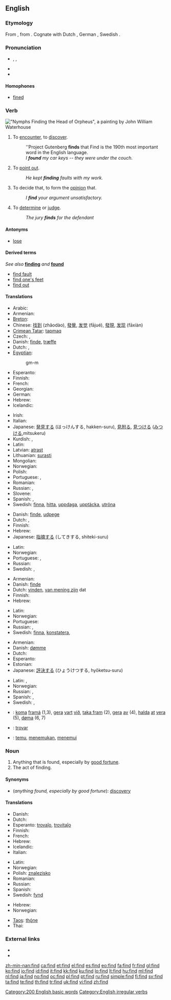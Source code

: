 ==English==

{{rank|Lord|de|whole|190|find|got|let|world}}

===Etymology===
From {{etyl|ang}} {{term|findan|lang=ang}}, from {{proto|Germanic|finþan}}. Cognate with Dutch {{term|vinden}}, German {{term|finden}}, Swedish {{term|finna|lang=sv}}.

===Pronunciation===
* {{enPR|fīnd}}, {{IPA|/faɪnd/}}, {{SAMPA|/faInd/}}
* {{audio|en-us-find.ogg|Audio (US)}}
* {{rhymes|aɪnd}}

====Homophones====
* [[fine]]d

===Verb===
[[File:Nymphs finding the Head of Orpheus.jpg|thumb|upright|"Nymphs Finding the Head of Orpheus", a painting by [[w:John William Waterhouse|John William Waterhouse]]]]
{{en-verb|finds|finding|found|'''[[found]]''' or {{qualifier|archaic}} '''[[founden]]'''}}

# {{transitive}} To [[encounter]], to [[discover]].
#: ''Project Gutenberg '''finds''' that Find is the 190th most important word in the English language.
#: ''I '''found''' my car keys -- they were under the couch.''
# {{transitive}} To [[point out]].
#: ''He kept '''finding''' faults with my work.''
# {{transitive}} To decide that, to form the [[opinion]] that.
#: ''I '''find''' your argument unsatisfactory.''
# {{transitive}} To [[determine]] or [[judge]].
#: ''The jury '''finds''' for the defendant''

====Antonyms====
* [[lose]]

====Derived terms====
''See also'' '''[[finding]]''' ''and'' '''[[found]]'''
* [[find fault]]
* [[find one's feet]]
* [[find out]]

====Translations====
{{trans-top|encounter}}
* Arabic: {{t+|ar|وجد|tr=wájada}}
* Armenian: {{t-|hy|գտնել|tr=gtnel|xs=Armenian}}
* [[Breton]]: {{t+|br|kavout|xs=Breton}}
* Chinese: [[找到]] (zhǎodào), [[發覺]], [[发觉]] (fājué), [[發現]], [[发现]] (fāxiàn)
* [[Crimean Tatar]]: [[tapmaq]]
* Czech: {{t-|cs|nalézt}}, {{t+|cs|najít}}
* Danish: [[finde]], [[træffe]]
* Dutch: {{t+|nl|vinden}}, {{t+|nl|aantreffen}}
* [[Egyptian]]: {{tø|egy|gm|sc=Egyp}}
*: <hiero>gm-m</hiero>
* Esperanto: {{t+|eo|trovi|xs=Esperanto}}
* Finnish: {{t+|fi|löytää}}
* French: {{t+|fr|trouver}}
* Georgian: {{tø|ka|მიგნება|tr=migneba|sc=Geor}}
* German: {{t+|de|finden}}
* Hebrew: {{t|he|לימצוא|tr=limtzo}}
* Icelandic: {{t+|is|finna}}
{{trans-mid}}
* Irish: {{t+|ga|faigh|xs=Irish}}
* Italian: {{t+|it|trovare}}
* Japanese: [[発見]]する (はっけんする, hakken-suru), [[見附る]], [[見つける]] ([[みつける]],mitsukeru)
* Kurdish: {{ku-Arab|[[دیتنه‌وه‌]]}}, {{ku-Arab|[[دۆزینه‌وه‌]]}}
* Latin: {{t-|la|invenire|alt=invenīre}}
* Latvian: [[atrast]]
* Lithuanian: [[surasti]]
* Mongolian: {{t-|mn|олох|sc=Cyrl|xs=Mongolian}}
* Norwegian: {{t+|no|finne}}
* Polish: {{t+|pl|znajdować}}
* Portuguese: {{t+|pt|achar}}, {{t+|pt|encontrar}}
* Romanian: {{t+|ro|găsi}}
* Russian: {{t+|ru|находить|tr=naxodít'}} {{impf}}, {{t+|ru|найти|tr=najtí}} {{pf}}
* Slovene: {{t+|sl|najti}}
* Spanish: {{t+|es|encontrar}}, {{t+|es|hallar}}
* Swedish: [[finna]], [[hitta]], [[uppdaga]], [[upptäcka]], [[utröna]]
{{trans-bottom}}

{{trans-top|point out}}
* Danish: [[finde]], [[udpege]]
* Dutch: {{t+|nl|vinden}}, {{t+|nl|ontdekken}}
* Finnish: {{t+|fi|osoittaa}}
* Hebrew: {{t-|he|להצביע|tr=lehatzbi'a}}
* Japanese: [[指摘]]する (してきする, shiteki-suru)
{{trans-mid}}
* Latin: {{t-|la|designare}}
* Norwegian: {{t+|no|finne}}
* Portuguese: {{t+|pt|achar}}, {{t+|pt|encontrar}}
* Russian: {{t|ru|выискивать|tr=vyískivat'}} {{impf}}
* Swedish: {{t+|sv|finna}}, {{t+|sv|hitta}}
{{trans-bottom}}

{{trans-top|decide that}}
* Armenian: {{t-|hy|գտնել|tr=gtnel|xs=Armenian}}
* Danish: [[finde]]
* Dutch: [[vinden]], [[van mening zijn]] dat
* Finnish: {{t+|fi|pitää}}
* Hebrew: {{t|he|לימצוא|tr=limtzo}}
{{trans-mid}}
* Latin: {{t-|la|decernere}}
* Norwegian: {{t+|no|finne}}
* Portuguese: {{t+|pt|achar}}
* Russian: {{t+|ru|находить|tr=naxodít'}} {{impf}}, {{t+|ru|найти|tr=najtí}} {{pf}}
* Swedish: [[finna]], [[konstatera]],
{{trans-bottom}}

{{trans-top|determine, judge}}
* Armenian: {{t-|hy|գտնել|tr=gtnel|xs=Armenian}}
* Danish: [[dømme]]
* Dutch: {{t+|nl|achten}}
* Esperanto: {{t-|eo|juĝi|xs=Esperanto}}
* Estonian: {{t|et|leidma}}
* Japanese: [[評決]]する (ひょうけつする, hyōketsu-suru)
{{trans-mid}}
* Latin: {{t-|la|arbitrare}},  {{t+|la|arbitror}}
* Norwegian: {{t+|no|finne}}
* Russian: {{t+|ru|находить|tr=naxodít'}} {{impf}}, {{t+|ru|найти|tr=najtí}} {{pf}}
* Spanish: {{t-|es|determinar}}, {{t-|es|juzgar}}
* Swedish: {{t+|sv|finna}}, {{t+|sv|konstatera}}
{{trans-bottom}}

<!--Remove this section once all of the translations below have been moved into the tables above.-->
{{checktrans-top}}
* {{ttbc|Faroese}}: [[koma]] [[framá]] (1,3), [[gera]] [[vart]] [[við]], [[taka fram]] (2), [[gera]] [[av]] (4), [[halda]] [[at]] [[vera]] (5), [[døma]] (6, 7)
* {{ttbc|Ido}}: [[trovar]]
* {{ttbc|Indonesian}}: [[temu]], [[temu|menemukan]], [[temu|menemui]]
{{trans-bottom}}

===Noun===
{{en-noun}}

# Anything that is found, especially by [[good fortune]].
# The act of finding.

====Synonyms====
* (''anything found, especially by good fortune''): [[discovery]]

====Translations====
{{trans-top|anything that is found, especially by good fortune}}
* Danish: {{t-|da|fund|c}}
* Dutch: {{t-|nl|vondst|f}}
* Esperanto: [[trovaĵo]], [[trovitaĵo]]
* Finnish: {{t-|fi|löytö}}
* French: {{t+|fr|trouvaille|f}}
* Hebrew: {{t|he|מציאה|f}}
* Icelandic: {{t+|is|fundur|m}}
* Italian: {{t+|it|scoperta|f}}
{{trans-mid}}
* Latin: {{t-|la|inventus|m}}
* Norwegian: {{t|no|funn|n}}
* Polish: [[znalezisko]] {{n}}
* Romanian: {{t-|ro|descoperire|f}}
* Russian: {{t+|ru|находка|f|tr=naxódka}}
* Spanish: {{t-|es|hallazgo|m}}
* Swedish: [[fynd]] {{n}}
{{trans-bottom}}

{{trans-top|act of finding}}
* Hebrew: {{t|he|מציאה|f}}
* Norwegian: {{t|no|funn|n}}
{{trans-mid}}
* [[Taos]]: [[thǫ́ne]]
* Thai: {{t+|th|หา}}
{{trans-bottom}}

===External links===
* {{R:Webster 1913}}
* {{R:Century 1911}}

[[Category:200 English basic words]]
[[Category:English irregular verbs]]

[[zh-min-nan:find]]
[[ca:find]]
[[et:find]]
[[el:find]]
[[es:find]]
[[eo:find]]
[[fa:find]]
[[fr:find]]
[[gl:find]]
[[ko:find]]
[[io:find]]
[[id:find]]
[[it:find]]
[[kk:find]]
[[ku:find]]
[[lo:find]]
[[lt:find]]
[[hu:find]]
[[ml:find]]
[[nl:find]]
[[ja:find]]
[[no:find]]
[[oc:find]]
[[pl:find]]
[[pt:find]]
[[ru:find]]
[[simple:find]]
[[fi:find]]
[[sv:find]]
[[ta:find]]
[[te:find]]
[[th:find]]
[[tr:find]]
[[uk:find]]
[[vi:find]]
[[zh:find]]
